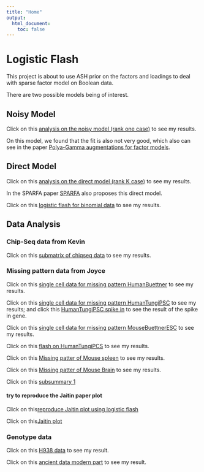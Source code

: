 ```yaml
---
title: "Home"
output:
  html_document:
    toc: false
---
```


# Logistic Flash

This project is about to use ASH prior on the factors and loadings to deal with sparse factor model on Boolean data.

There are two possible models being of interest.

## Noisy Model

Click on this [analysis on the noisy model (rank one case)](first-analysis.html) to see my results.

On this model, we found that the fit is also not very good, which also can see in the paper [Polya-Gamma augmentations for factor models](http://www.jmlr.org/proceedings/papers/v39/klami14.pdf).

## Direct Model

Click on this [analysis on the direct model (rank K case)](second-analysis.html) to see my results.

In the SPARFA paper [SPARFA](https://3045e02b-a-841a428b-s-sites.googlegroups.com/a/sparfa.com/sparfa/sparfa-technical-papers/files/lan14a_1.pdf?attachauth=ANoY7cqDi7z1qfnqu1RwyAJivN7MLIsG1DWnBat80BwEmzON4pK_N2loGxDDC54k_KjNR1HDc98CPoFKusIWYzjFh9iakzBnPjk5VOs7LNyzHPXAFzL_mTxxLdTheSM8qSEnuMTdfAOcZcgbmsPPGKbP_gB0muVYj7-MBAHd5fxgTAUmlpt0XUGwTl8_96LmZbsUG1BGNxI78IFybiPsMXqBVlA6D7YIcX7UmwC0xnnlo309sa182QdOYQgnbdyHTXQz9g7HHZef&attredirects=3) also proposes this direct model.

Click on this [logistic flash for binomial data](third-analysis.html) to see my results.

## Data Analysis

### Chip-Seq data from Kevin

Click on this [submatrix of chiqseq data](chiseq_kevin.html) to see my results.

### Missing pattern data from Joyce

Click on this [single cell data for missing pattern HumanBuettner](MissPattern_HumanBuettner.html) to see my results.

Click on this [single cell data for missing pattern HumanTungiPSC](HumanTungiPSC.html) to see my results; and click this 
[HumanTungiPSC spike in](HumanTungiPSCspikein.html) to see the result of the spike in gene.

Click on this [single cell data for missing pattern MouseBuettnerESC](MouseBuettnerESC.html) to see my results.

Click on this [flash on HumanTungiPCS](flash_HumanTungiPSC.html) to see my results.

Click on this [Missing patter of Mouse spleen](MouseSpleen.html) to see my results.

Click on this [Missing patter of Mouse Brain](MouseZeiselBrain.html) to see my results.

Click on this [subsummary 1](subsummary_1.html)

#### try to reproduce the Jaitin paper plot

Click on this[reproduce Jaitin plot using logistic flash](reproducemousespleen.html)

Click on this[Jaitin plot](Jaitinplot.html)

### Genotype data

Click on this [H938 data](H938_test.html) to see my result.

Click on this [ancient data modern part](ancient_modern.html) to see my result.
